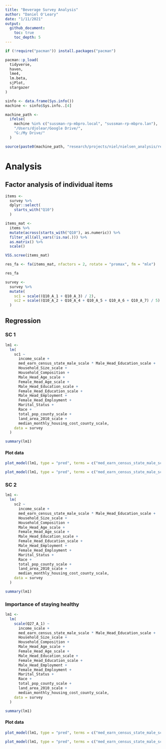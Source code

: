 ```yaml
---
title: "Beverage Survey Analysis"
author: "Daniel O'Leary"
date: "1/11/2021"
output:
  github_document:
    toc: true
    toc_depth: 5
---
```


```r
if (!require("pacman")) install.packages("pacman")

pacman::p_load(
  tidyverse, 
  haven,
  lme4,
  lm.beta,
  sjPlot,
  stargazer
)
```

```r
sinfo <- data.frame(Sys.info())
machine <- sinfo$Sys.info..[4]

machine_path <- 
  ifelse(
    machine %in% c("sussman-rp-mbpro.local", "sussman-rp-mbpro.lan"), 
    "/Users/djolear/Google Drive/", 
    "G:/My Drive/"
  )

source(paste0(machine_path, "research/projects/niel/nielsen_analysis/relative_status_analysis/beverage_survey_munge.R"))
```

# Analysis

## Factor analysis of individual items

```r
items <-
  survey %>% 
  dplyr::select(
    starts_with("Q10")
  )

items_mat <-
  items %>% 
  mutate(across(starts_with("Q10"), as.numeric)) %>% 
  filter_all(all_vars(!is.na(.))) %>% 
  as.matrix() %>% 
  scale()

VSS.scree(items_mat)

res_fa <- fa(items_mat, nfactors = 2, rotate = "promax", fm = "mle")

res_fa
```

```r
survey <-
  survey %>% 
  mutate(
    sc1 = scale((Q10_A_1 + Q10_A_3) / 2),
    sc2 = scale((Q10_A_2 + Q10_A_4 + Q10_A_5 + Q10_A_6 + Q10_A_7) / 5)
  )
```

## Regression

### SC 1

```r
lm1 <-
  lm(
    sc1 ~
      income_scale +
      med_earn_census_state_male_scale * Male_Head_Education_scale +
      Household_Size_scale +
      Household_Composition +
      Male_Head_Age_scale +
      Female_Head_Age_scale +
      Male_Head_Education_scale +
      Female_Head_Education_scale +
      Male_Head_Employment +
      Female_Head_Employment +
      Marital_Status +
      Race +
      total_pop_county_scale +
      land_area_2010_scale +
      median_monthly_housing_cost_county_scale,
    data = survey
  )

summary(lm1)
```


#### Plot data

```r
plot_model(lm1, type = "pred", terms = c("med_earn_census_state_male_scale"))

plot_model(lm1, type = "pred", terms = c("med_earn_census_state_male_scale", "Male_Head_Education_scale"))
```


### SC 2

```r
lm1 <-
  lm(
    sc2 ~
      income_scale +
      med_earn_census_state_male_scale * Male_Head_Education_scale +
      Household_Size_scale +
      Household_Composition +
      Male_Head_Age_scale +
      Female_Head_Age_scale +
      Male_Head_Education_scale +
      Female_Head_Education_scale +
      Male_Head_Employment +
      Female_Head_Employment +
      Marital_Status +
      Race +
      total_pop_county_scale +
      land_area_2010_scale +
      median_monthly_housing_cost_county_scale,
    data = survey
  )

summary(lm1)
```


### Importance of staying healthy

```r
lm1 <-
  lm(
    scale(Q27_A_1) ~
      income_scale +
      med_earn_census_state_male_scale * Male_Head_Education_scale +
      Household_Size_scale +
      Household_Composition +
      Male_Head_Age_scale +
      Female_Head_Age_scale +
      Male_Head_Education_scale +
      Female_Head_Education_scale +
      Male_Head_Employment +
      Female_Head_Employment +
      Marital_Status +
      Race +
      total_pop_county_scale +
      land_area_2010_scale +
      median_monthly_housing_cost_county_scale,
    data = survey
  )

summary(lm1)
```

#### Plot data

```r
plot_model(lm1, type = "pred", terms = c("med_earn_census_state_male_scale"))

plot_model(lm1, type = "pred", terms = c("med_earn_census_state_male_scale", "Male_Head_Education_scale"))
```


